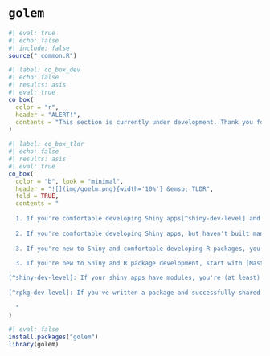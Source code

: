 # `golem` 

```r
#| eval: true 
#| echo: false 
#| include: false
source("_common.R")
```

```r
#| label: co_box_dev
#| echo: false
#| results: asis
#| eval: true
co_box(
  color = "r",
  header = "ALERT!",
  contents = "This section is currently under development. Thank you for your patience."
)
```

```r
#| label: co_box_tldr
#| echo: false
#| results: asis
#| eval: true
co_box(
  color = "b", look = "minimal",
  header = "![](img/goelm.png){width='10%'} &emsp; TLDR", 
  fold = TRUE,
  contents = "
  
  1. If you're comfortable developing Shiny apps[^shiny-dev-level] and R packages[^rpkg-dev-level], `golem` can make your life easier.\n
  
  2. If you're comfortable developing Shiny apps, but haven't built many R packages, `golem` can streamline a lot of package development steps for you (but you'll probably still have to go back and learn at some point).\n
  
  3. If you're new to Shiny and comfortable developing R packages, you might find modules challenging, but there is still a lot to be ganied by adopting `golem`.\n
  
  3. If you're new to Shiny and R package development, start with [Mastering Shiny](https://mastering-shiny.org/) and the [Shiny documentation](https://shiny.posit.co/getstarted.html).\n

[^shiny-dev-level]: If your shiny apps have modules, you're (at least) an 'intermediate' developer.
  
[^rpkg-dev-level]: If you've written a package and successfully shared it with others, you're (at least) an 'intermediate' package developer.
  
  "
)
```

```r
#| eval: false
install.packages("golem")
library(golem)
```

